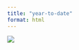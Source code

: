 ```yaml
---
title: "year-to-date"
format: html
---
```


![](https://stg4-edwards-latest.s3.us-east-2.amazonaws.com/latest_ytd.png){.map-full}
